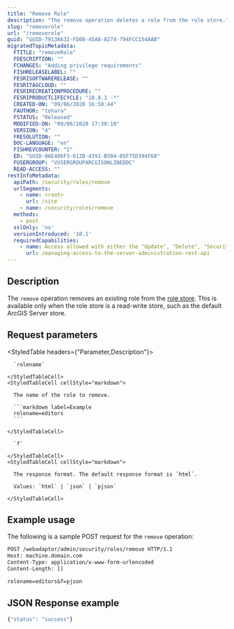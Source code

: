 ```yaml
---
title: "Remove Role"
description: "The remove operation deletes a role from the role store."
slug: "removerole"
url: "/removerole"
guid: "GUID-7913A632-FD08-45A8-8274-794FCC154AAB"
migratedTopicMetadata:
  FTITLE: "removeRole"
  FDESCRIPTION: ""
  FCHANGES: "Adding privilege requirements"
  FISHRELEASELABEL: ""
  FESRISOFTWARERELEASE: ""
  FESRITAGCLOUD: ""
  FESRIRECREATIONPROCEDURE: ""
  FESRIPRODUCTLIFECYCLE: "10.8.1 -*"
  CREATED-ON: "09/06/2020 16:58:44"
  FAUTHOR: "tohara"
  FSTATUS: "Released"
  MODIFIED-ON: "09/06/2020 17:30:10"
  VERSION: "4"
  FRESOLUTION: ""
  DOC-LANGUAGE: "en"
  FISHREVCOUNTER: "2"
  ED: "GUID-0AE486F3-612B-4391-B504-05F75D394F68"
  FUSERGROUP: "VUSERGROUPARCGISONLINEDOC"
  READ-ACCESS: ""
restInfoMetadata:
  apiPath: /security/roles/remove
  urlSegments:
    - name: <root>
      url: /site
    - name: /security/roles/remove
  methods:
    - post
  sslOnly: 'no'
  versionIntroduced: '10.1'
  requiredCapabilities:
    - name: Access allowed with either the "Update", "Delete", "Security and Infrastructure", or "Servers" privileges
      url: /managing-access-to-the-server-administration-rest-api
---
```


## Description

The `remove` operation removes an existing role from the [role store](/rolestore). This is available only when the role store is a read-write store, such as the default ArcGIS Server store.


## Request parameters

<StyledTable headers={"Parameter,Description"}>
  <StyledTableRow>
    <StyledTableCell cellStyle="markdown">

      `rolename` 

    </StyledTableCell>
    <StyledTableCell cellStyle="markdown">

      The name of the role to remove.

      ```markdown label=Example
      rolename=editors
      ```

    </StyledTableCell>
  </StyledTableRow>
  <StyledTableRow>
    <StyledTableCell cellStyle="markdown">

      `f` 

    </StyledTableCell>
    <StyledTableCell cellStyle="markdown">

      The response format. The default response format is `html`. 

      Values: `html` | `json` | `pjson`

    </StyledTableCell>
  </StyledTableRow>
</StyledTable>


## Example usage

The following is a sample POST request for the `remove` operation:

```markdown
POST /webadaptor/admin/security/roles/remove HTTP/1.1
Host: machine.domain.com
Content-Type: application/x-www-form-urlencoded
Content-Length: []

rolename=editors&f=pjson
```

## JSON Response example

```javascript
{"status": "success"}
```